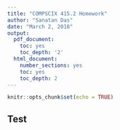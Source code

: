 ```yaml
---
title: "COMPSCIX 415.2 Homework"
author: "Sanatan Das"
date: "March 2, 2018"
output:
  pdf_document:
    toc: yes
    toc_depth: '2'
  html_document:
    number_sections: yes
    toc: yes
    toc_depth: 2
---
```


\newpage

```r
knitr::opts_chunk$set(echo = TRUE)
```

## Test